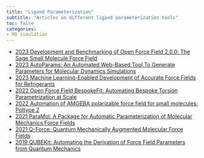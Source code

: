 ```yaml
---
title: "Ligand Parameterization"
subtitle: "Articles on different ligand parameterization tools"
toc: false
categories:
- MD simulation
---
```


* [2023 Development and Benchmarking of Open Force Field 2.0.0: The Sage Small Molecule Force Field](https://doi-org/10.1021/acs.jctc.3c00039){target="_blank"}
* [2023 AutoParams: An Automated Web-Based Tool To Generate Parameters for Molecular Dynamics Simulations](https://doi.org/10.26434/chemrxiv-2023-4cbwb-v2){target="_blank"}
* [2023 Machine Learning-Enabled Development of Accurate Force Fields for Refrigerants](https://doi-org/10.1021/acs.jctc.3c00338){target="_blank"}
* [2022 Open Force Field BespokeFit: Automating Bespoke Torsion Parametrization at Scale](https://doi-org/10.1021/acs.jcim.2c01153){target="_blank"}
* [2022 Automation of AMOEBA polarizable force field for small molecules: Poltype 2](https://doi.org/10.1002/jcc.26954){target="_blank"}
* [2021 ParaMol: A Package for Automatic Parameterization of Molecular Mechanics Force Fields](https://doi.org/10.1021/acs.jcim.0c01444){target="_blank"}
* [2021 Q-Force: Quantum Mechanically Augmented Molecular Force Fields](https://doi-org/10.1021/acs.jctc.1c00195){target="_blank"}
* [2019 QUBEKit: Automating the Derivation of Force Field Parameters from Quantum Mechanics](https://doi-org/10.1021/acs.jcim.8b00767){target="_blank"}



